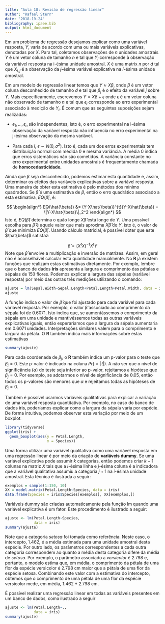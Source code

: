 ```yaml
---
title: "Aula 10: Revisão de regressão linear"
author: "Rafael Stern"
date: "2018-10-24"
bibliography: ipaee.bib
output: html_document
---
```


Em um problema de regressão desejamos explicar como
uma variável resposta, $Y$, varia de acordo com
uma ou mais variáveis explicativas, denotadas por $X$.
Para tal, coletamos observações de $n$ unidades amostrais.
$Y$ é um vetor coluna de tamanho $n$ e
tal que $Y_i$ corresponde à
observação da variável resposta na i-ésima unidade amostral.
$X$ é uma matrix $n$ por $d$ tal que
$X_{i,j}$ é a observação da $j$-ésima variável explicativa
na $i$-ésima unidade amostral.

Em um modelo de regressão linear temos que
$Y \approx X \beta$, onde $\beta$ é
um vetor coluna desconhecido de tamanho $d$ e
tal que $\beta_j$ é o efeito da variável $j$ sobre $Y$.
Mais especificamente, escrevemos
$Y = X\beta + \epsilon$ onde $\epsilon$ é
um vetor coluna não observado de tamanho $n$ e tal que
$\epsilon_i$ corresponde ao erro experimental
associado à medição de $Y_i$.
É comum que as seguintes suposições sejam realizadas:

- $\epsilon_1,\ldots,\epsilon_n$ são independentes, isto é,
o erro experimental na i-ésima observação da variável resposta não
influencia no erro experimental na j-ésima observação da mesma variável.

- Para cada $i$, $\epsilon \sim N(0, \sigma^2)$. Isto é,
cada um dos erros experimentais tem distribuição normal com
médida $0$ e mesma variância. A média $0$ indica que
erros sistemáticos não são cometidos.
A variância constante no erro experimental entre unidades amostrais é
frequentamente chamada de **homocedasticidade**.

Ainda que $\beta$ seja desconhecido,
podemos estimar esta quantidade e, assim,
determinar os efeitos das variáveis explicativas
sobre a variável resposta.
Uma maneira de obter esta estimativa é
pelo métodos dos mínimo quadrados.
Se $\hat{\beta}$ é uma estimativa de $\beta$,
então o erro quadrático associado
a esta estimativa, $EQ(\hat{\beta})$, é:

$$
\begin{align*}
 EQ(\hat{\beta}) 
 &= (Y-X\hat{\beta})^{t}(Y-X\hat{\beta})
 = \|Y-X\hat{\beta}\|_2^2
\end{align*}
$$
Isto é, $EQ(\hat{\beta})$ determina o quão longe
$X\hat{\beta}$ está longe de $Y$.
Uma possível escolha para $\hat{\beta}$ é
aquele valor que mais aproxima $X\hat{\beta}$ de $Y$,
isto é, o valor de $\hat{\beta}$ que 
minimiza $EQ(\hat{\beta})$.
Usando cálculo matricial, é
possível obter que este $\hat{beta}$ satisfaz:

$$
 \hat{\beta} = (X^{t}X)^{-1}X^{t}Y
$$
Note que $\hat{\beta}$ envolve a multiplicação e
inversão de matrizes. Assim,
em geral não é aconselhável calcular
esta quantidade manualmente.
No **R** já existem funções que
realizam estas estimativas diretamente.
Por exemplo, lembre que
o banco de dados **iris** apresenta
a largura e comprimento das pétalas e
sépalas de 150 flores.
Podemos explicar a largura das sépalas
(variável resposta) por meio das
outras três medições utilizando o comando:

```r
ajuste = lm(Sepal.Width~Sepal.Length+Petal.Length+Petal.Width, data = iris)
ajuste
```

A função indica o valor de $\hat{\beta}$ que
foi ajustado para cada variável para cada variável resposta.
Por exemplo, o valor $\hat{\beta}$ associado ao
comprimento da sépala foi de 0.6071. Isto indica que,
se aumentássemos o comprimento da sépala em uma unidade e
mantivéssemos todas as outras variáveis explicativas iguais, então
esperaríamos que a largura da sépala aumentaria em 0.6071 unidades.
Interpretações similares valem para o comprimento e largura da pétala.
O **R** também indica mais informações sobre estas estimativas

```r
summary(ajuste)
```

Para cada coordenada de $\beta_j$,
o **R** também indica um p-valor para o teste
que $\beta_j = 0$. Este p-valor é 
indicado na coluna $Pr(>|t|)$.
A não ser que o nível de significância ($\alpha$) do teste
seja inferior ao p-valor, 
rejeitamos a hipótese que $\beta_j = 0$.
Por exemplo, se adotarmos
o nível de significância de $0.05$,
então todos os p-valores são menores que $\alpha$
e rejeitamos todas as hipóteses de $\beta_j = 0$.

Também é possível usarmos variáveis qualitativas para
explicar a variação de uma variável resposta quantitativa.
Por exemplo, no caso do banco de dados iris,
poderíamos explicar como a largura da sépala varia por espécie.
De forma intuitiva, podemos observar
esta variação por meio de um boxplot:

```r
library(tidyverse)
ggplot(iris) +
  geom_boxplot(aes(y = Petal.Length,
                   x = Species))
```

Uma forma utilizar uma variável qualitativa como
uma variável resposta em uma regressão linear é
por meio da criação de **variáveis dummy**.
Se uma variável explicativa pode assumir $k$ categorias,
então podemos criar $k-1$ colunas na matriz $X$ tais que
a $i$-ésima linha e $j$-ésima coluna é
a indicadora que a variável qualitativa assumiu a categoria $j+1$
na $i$-ésima unidade amostral.
Esta técnica é ilustrada a seguir:

```r
exemplos = sample(1:150, 10)
XX = model.matrix(Petal.Length~Species, data = iris)
data.frame(Species = iris$Species[exemplos], XX[exemplos,])
```

Variáveis dummy são criadas automaticamente
pela função lm quando
uma variável explicativa é um fator.
Este procedimento é ilustrado a seguir:

```r
ajuste <- lm(Petal.Length~Species,
             data = iris)
summary(ajuste)
```

Note que a categoria *setosa* foi tomada como referência.
Neste caso, o intercepto, $1.462$, é a média estimada para
uma unidade amostral desta espécie.
Por outro lado, os parâmetros correspondentes a
cada outra categoria correspondem ao quanto
a média desta categoria difere da média de *setosa*.
Por exemplo, o parâmetro associado a *versicolor* é
2.798 e, portanto, o modelo estima que, em média,
o comprimento da pétala de uma flor da espécie versicolor é
2.798 cm maior que a pétala de uma flor da espécie setosa.
Combinando este valor com a estimativa do intercepto,
obtemos que o comprimento de
uma pétala de uma flor da espécie versicolor mede,
em média, $1.462+2.798$ cm.

É possível realizar uma regressão linear em 
todas as variáveis presentes em um banco de dados,
como ilustrado a seguir

```r
ajuste <- lm(Petal.Length~.,
             data = iris)
summary(ajuste)
```
